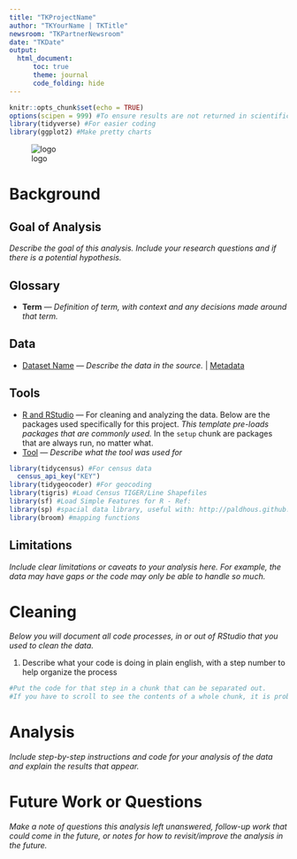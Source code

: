 ```yaml
---
title: "TKProjectName"
author: "TKYourName | TKTitle"
newsroom: "TKPartnerNewsroom"
date: "TKDate"
output: 
  html_document:
      toc: true
      theme: journal
      code_folding: hide
---
```


```r
knitr::opts_chunk$set(echo = TRUE)
options(scipen = 999) #To ensure results are not returned in scientific notation
library(tidyverse) #For easier coding
library(ggplot2) #Make pretty charts

```

![logo](ResolveLogo.jpg)

# Background

## Goal of Analysis

*Describe the goal of this analysis. Include your research questions and if there is a potential hypothesis.*

## Glossary

-   **Term** --- *Definition of term, with context and any decisions made around that term.*

## Data

-   [Dataset Name](URL) --- *Describe the data in the source.* \| [Metadata](URL)

## Tools

-   [R and RStudio](https://www.r-project.org/) --- For cleaning and analyzing the data. Below are the packages used specifically for this project. *This template pre-loads packages that are commonly used.* In the `setup` chunk are packages that are always run, no matter what.
-   [Tool](URL) --- *Describe what the tool was used for*

```r
library(tidycensus) #For census data
  census_api_key("KEY")
library(tidygeocoder) #For geocoding
library(tigris) #Load Census TIGER/Line Shapefiles
library(sf) #Load Simple Features for R - Ref:
library(sp) #spacial data library, useful with: http://paldhous.github.io/NICAR/2023/r-sf-mapping-geo-analysis.html
library(broom) #mapping functions
```

## Limitations

*Include clear limitations or caveats to your analysis here. For example, the data may have gaps or the code may only be able to handle so much.*

# Cleaning

*Below you will document all code processes, in or out of RStudio that you used to clean the data.*

1. Describe what your code is doing in plain english, with a step number to help organize the process

```r
#Put the code for that step in a chunk that can be separated out. 
#If you have to scroll to see the contents of a whole chunk, it is probably too long and needs to be broken up into smaller steps.
```

# Analysis

*Include step-by-step instructions and code for your analysis of the data and explain the results that appear.*

# Future Work or Questions

*Make a note of questions this analysis left unanswered, follow-up work that could come in the future, or notes for how to revisit/improve the analysis in the future.*
